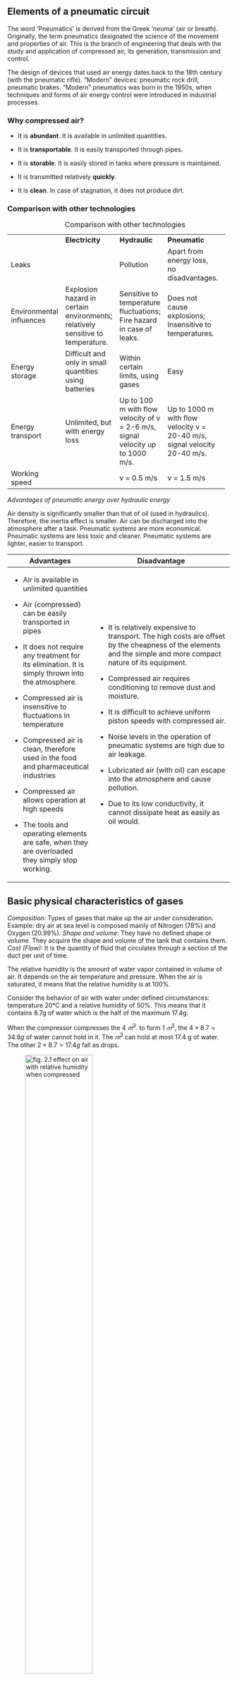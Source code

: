 ## Elements of a pneumatic circuit

The word ‘Pneumatics’ is derived from the Greek ‘neuma’ (air or breath). Originally, the term pneumatics designated the science of the movement and properties of air. This is the branch of engineering that deals with the study and application of compressed air, its generation, transmission and control.

The design of devices that used air energy dates back to the 18th century (with the pneumatic rifle). “Modern” devices: pneumatic rock drill, pneumatic brakes. “Modern” pneumatics was born in the 1950s, when techniques and forms of air energy control were introduced in industrial processes.

### Why compressed air?

-   It is **abundant**. It is available in unlimited quantities.

-   It is **transportable**. It is easily transported through pipes.

-   It is **storable**. It is easily stored in tanks where pressure is maintained.

-   It is transmitted relatively **quickly**.

-   It is **clean**. In case of stagnation, it does not produce dirt.

### Comparison with other technologies

+--------------------------+--------------------------------------------------------------------------------+--------------------------------------------------------------------------------+---------------------------------------------------------------------------+--------+--------+--------+
|                          | **Electricity**                                                                | **Hydraulic**                                                                  | **Pneumatic**                                                             |        |        |        |
+--------------------------+--------------------------------------------------------------------------------+--------------------------------------------------------------------------------+---------------------------------------------------------------------------+--------+--------+--------+
| Leaks                    |                                                                                | Pollution                                                                      | Apart from energy loss, no disadvantages.                                 |        |        |        |
+--------------------------+--------------------------------------------------------------------------------+--------------------------------------------------------------------------------+---------------------------------------------------------------------------+--------+--------+--------+
| Environmental influences | Explosion hazard in certain environments; relatively sensitive to temperature. | Sensitive to temperature fluctuations; Fire hazard in case of leaks.           | Does not cause explosions; Insensitive to temperatures.                   |        |        |        |
+--------------------------+--------------------------------------------------------------------------------+--------------------------------------------------------------------------------+---------------------------------------------------------------------------+--------+--------+--------+
| Energy storage           | Difficult and only in small quantities using batteries                         | Within certain limits, using gases                                             | Easy                                                                      |        |        |        |
+--------------------------+--------------------------------------------------------------------------------+--------------------------------------------------------------------------------+---------------------------------------------------------------------------+--------+--------+--------+
| Energy transport         | Unlimited, but with energy loss                                                | Up to 100 m with flow velocity of v = 2-6 m/s, signal velocity up to 1000 m/s. | Up to 1000 m with flow velocity v = 20-40 m/s, signal velocity 20-40 m/s. |        |        |        |
+--------------------------+--------------------------------------------------------------------------------+--------------------------------------------------------------------------------+---------------------------------------------------------------------------+--------+--------+--------+
| Working speed            |                                                                                | v = 0.5 m/s                                                                    | v = 1.5 m/s                                                               |        |        |        |
+--------------------------+--------------------------------------------------------------------------------+--------------------------------------------------------------------------------+---------------------------------------------------------------------------+--------+--------+--------+

: Comparison with other technologies

*Advantages of pneumatic energy over hydraulic energy*

Air density is significantly smaller than that of oil (used in hydraulics). Therefore, the inertia effect is smaller. Air can be discharged into the atmosphere after a task. Pneumatic systems are more economical. Pneumatic systems are less toxic and cleaner. Pneumatic systems are lighter, easier to transport.

+-----------------------------------------------------------------------------------------------------+------------------------------------------------------------------------------------------------------------------------------------------------------------------+
| Advantages                                                                                          | Disadvantage                                                                                                                                                     |
+=====================================================================================================+==================================================================================================================================================================+
| -   Air is available in unlimited quantities                                                        | -   It is relatively expensive to transport. The high costs are offset by the cheapness of the elements and the simple and more compact nature of its equipment. |
|                                                                                                     |                                                                                                                                                                  |
| -   Air (compressed) can be easily transported in pipes                                             | -   Compressed air requires conditioning to remove dust and moisture.                                                                                            |
|                                                                                                     |                                                                                                                                                                  |
| -   It does not require any treatment for its elimination. It is simply thrown into the atmosphere. | -   It is difficult to achieve uniform piston speeds with compressed air.                                                                                        |
|                                                                                                     |                                                                                                                                                                  |
| -   Compressed air is insensitive to fluctuations in temperature                                    | -   Noise levels in the operation of pneumatic systems are high due to air leakage.                                                                              |
|                                                                                                     |                                                                                                                                                                  |
| -   Compressed air is clean, therefore used in the food and pharmaceutical industries               | -   Lubricated air (with oil) can escape into the atmosphere and cause pollution.                                                                                |
|                                                                                                     |                                                                                                                                                                  |
| -   Compressed air allows operation at high speeds                                                  | -   Due to its low conductivity, it cannot dissipate heat as easily as oil would.                                                                                |
|                                                                                                     |                                                                                                                                                                  |
| -   The tools and operating elements are safe, when they are overloaded they simply stop working.   |                                                                                                                                                                  |
+-----------------------------------------------------------------------------------------------------+------------------------------------------------------------------------------------------------------------------------------------------------------------------+

## Basic physical characteristics of gases

*Composition:* Types of gases that make up the air under consideration. Example: dry air at sea level is composed mainly of Nitrogen (78%) and Oxygen (20.99%). *Shape and volume:* They have no defined shape or volume. They acquire the shape and volume of the tank that contains them. *Cost (Flow):* It is the quantity of fluid that circulates through a section of the duct per unit of time.

The relative humidity is the amount of water vapor contained in volume of air. It depends on the air temperature and pressure. When the air is saturated, it means that the relative humidity is at 100%.

Consider the behavior of air with water under defined circumstances: temperature 20°C and a relative humidity of 50%. This means that it contains 8.7g of water which is the half of the maximum 17.4g.

When the compressor compresses the 4 $𝑚^3$. to form 1 $𝑚^3$, the $4×8.7=34.8 g$ of water cannot hold in it. The $𝑚^3$ can hold at most 17.4 g of water. The other $2×8.7=17.4g$ fall as drops.

![fig. 2.1 effect on air with relative humidity when compressed](images/fig02-001.png){width="60%"}

*Conclusion:* When air is compressed, water $H_2O$ liquefies from gaseous state to liquid state. The water vapor in the air is also compressed and the result is similar to squeezing a sponge. The compressed air reaches a saturation of 100% relative humidity inside the tank. The separated water can be drained via a drainage system.

The flow is defined as the quantity of fluid that circulates through a section of duct per unit of time. Generally the letter $Q$ is used. $Q = \frac{V}{t}=\frac{A s}{t}$ wit $s$ as displacement, $A$ as areaof the cross section and $t$ as time. Considering that $\frac{s}{t}$displacement per time unit is velocity, one can rewrite $Q=Av$. The standard units of the variables are as follows:

-   $[Q] = [ \frac{m^3}{s}]$

-   $[A] = [m^2]$

-   $[v] = [\frac{m}{s}]$

    ![Fig. 2.2 graphical description of flow \$Q\$](images/fig02-002.png){width="352"}

*Gas pressure and gas laws:* The relation between force $F$ and pressure $p$ is related by its contact cross section area A: $F=pA$. The unit in Pascal $[Pa]=[\frac{N}{m^2}]$in the international system (SI) and it is $[psi]=[\frac{lb}{in^2}]$ in english units. For many industrial aplications, one uses $bar$. The relation between $bar$ and $Pa$ is $1 bar = 10^5 Pa =100kPa$. The pressure that air exerts “naturally” on the Earth's surface due to its weight is called atmospheric pressure (Atm): $1 atm = 1.01325 bar = 101,325 P$. Due to the weight of the air column above: it decreases at higher altitudes and increases at lower altitudes.

![fig. 2.3 pressure defined by force and cross section](images/fig02-003.png){width="31%"}

*Gauge pressure (relative pressure)* indicated by the manometers (\$bar\$ or $ps$). It is the excess of air pressure with respect to atmospheric pressure. It is abbreviated $p_m$ ($p_g$ in English).

$p_{absolute}=p_m+1.01325 bar (1 atm)$

For simplification, one approximates $1 atm \propto 1 bar$

Another unit of pressure measurement is the $torr$ or $mmHg$. It is equivalent to the pressure exerted by a one millimeter column of mercury. However, we won´t use this units in our course.

![](images/fig02-004.png){width="60%"}

$Equivalences$:

![](images/clipboard-3445928741.png){width="60%"}

The gas behaviour can be explained by several laws, explained as follows with $V$ as volume and $T$ as temperature:

-   Pascal's law: $p_{in} = \frac{F_{in}}{A_{in}} = \frac{F_{out}}{A_{out}}=p_{out}$, with in as input and out as output

    Fluid pressure is transmitted equally in all directions. The force exerted by a piston is equal to the product of the effective area times the air pressure: Example of a Hydraulic Press:

![](images/fig02-005.png){fig-align="center" width="50%"}

### Gas Law´s

They describe the relationships between pressure, volume and temperature: they describe how two of them are related when the other remains constant:

#### Boyle's law

$V_1 p_1 = V_2 p_2$ or $Vp=constant$ and $V \propto \frac{1}{p}$, with constant temperature $T$

“At constant temperature, the volume of gas is inversely proportional to its pressure”.

![](images/clipboard-70317625.png){width="60%"}

Boyle's Law is valid as long as the temperature does not vary. Normally, when a gas is compressed, energy is dissipated in the form of heat, that is, its temperature increases. Processes with these characteristics are known as adiabatic. Otherwise, if the temperature does not change, it is known as an isothermal process. To be possible, the process must be slow

#### Charles' law:

“At constant pressure, the volume of gas is proportional to its temperature”

$\frac{V}{T}=constant$, with constant pressure $p$

![](images/clipboard-838678896.png){width="60%"}

#### Gay-Lussac's law

"At constant volume, the absolute temperature of a gas is proportional to its absolute pressure"

$\frac{p}{T}=constant$, with constant volume $V$

![](images/clipboard-1257856144.png){width="60%"}

#### Relative Humidity: A Thermodynamic Perspective

It measures the amount of water vapor in the air compared to the maximum amount of water vapor it could contain before precipitation. Relative humidity (RH) varies with air temperature.

![](images/clipboard-271346497.png){width="60%"}

Relative humidity (RH) is a dimensionless ratio, expressed as a percentage, that quantifies the amount of water vapor present in the air relative to the maximum amount the air can hold at a given temperature before reaching saturation. Mathematically, it is defined as:

$\text{RH} = \left( \frac{e}{e_s} \right) \times 100$

Where:

\- $e$ is the actual vapor pressure of water in the air.

-   $e_s$ is the saturation vapor pressure at the same temperature.

##### Temperature Dependence

The saturation vapor pressure $e_s$ increases exponentially with temperature due to the enhanced kinetic energy of water molecules. This means:

\- **Warm air** can hold significantly more water vapor before becoming saturated.

\- **Cool air** has a lower capacity for water vapor, so RH increases as temperature drops (assuming constant moisture content). This relationship is governed by the Clausius-Clapeyron equation, which describes how vapor pressure changes with temperature:

$\frac{d \ln e_s}{dT} = \frac{L}{R_v T^2}$

Where:

\- $L$ is the latent heat of vaporization,

-   $R_v$ is the specific gas constant for water vapor,

\- $T$ is the absolute temperature in Kelvin.

##### Practical Implications

\- When RH reaches **100%**, the air is saturated, and **condensation** occurs -leading to dew, fog, or precipitation.

\- RH is a crucial parameter in **meteorology, climate science**, and **HVAC** engineering, influencing thermal comfort, cloud formation, and heat transfer processes

### Pneumatic Installations

The follwoing part explains the components required to use pneumatic systems. The structure is composed of 5 main components: Power Supply, Actuators, Conductors, Control valves and Air conditioning.

+---------------------------------------------------+---------------------------------------------------+
| Structure                                         | Example                                           |
+===================================================+===================================================+
| ![](images/clipboard-2333093332.png){width="60%"} | ![](images/clipboard-3902604058.png){width="80%"} |
+---------------------------------------------------+---------------------------------------------------+

![](images/clipboard-1185823059.png){fig-align="center" width="60%"}

**Structure**

-   Power supply (pneumatic): Energy source

    -   This is typically an air compressor that draws in atmospheric air and compresses it to a usable pressure level (commonly 60–120 PSI, **4.1 to 8.3 bar**).
    -   The compressed air is stored in a receiver tank, which acts as a reservoir to stabilize pressure and meet demand spikes.
    -   The energy in the form of pressurized air is the driving force behind all pneumatic operations

-   Actuators: They do the work of the system

    -   Actuators convert the energy of compressed air into mechanical motion.
    -   Common types include:
        -   Cylinders (linear motion)
    -   Rotary actuators (rotational motion)
    -   These components perform tasks like pushing, pulling, lifting, clamping, or rotating—depending on the application.

-   Conductors: They distribute the air

    -   These are the pipes, hoses, and tubes that transport compressed air from the power supply to the actuators and control valves.
    -   Materials vary (e.g., polyurethane, nylon, copper) depending on pressure, flexibility, and environmental conditions.
    -   Proper sizing and layout are crucial to minimize pressure drops and ensure efficient delivery.

-   Control valves: Control the flow/direction of air

    -   Valves regulate the flow rate, pressure, and direction of air.
    -   Types include:
        -   Directional control valves (e.g., 2/2, 3/2, 5/2 valves)
    -   Flow control valves (adjust speed of actuators)
    -   Pressure regulators (maintain safe operating pressure)
    -   These are often controlled manually, electrically, or via PLCs in automated systems.

-   Air conditioning: They purify the air

    -   Filters – remove dust and particulates
    -   Dryers – eliminate moisture to prevent corrosion and freezing
    -   Lubricators – add a fine mist of oil to reduce friction in moving parts
    -   These components are often grouped into FRL units (Filter-Regulator-Lubricator).

### Types of Compressors in Pneumatic Systems

In pneumatic automation, compressors are the primary energy source, converting atmospheric air into pressurized air that powers actuators and control systems. The selection of a compressor depends on factors like required pressure, flow rate, duty cycle, and application environment. Compressors are broadly categorized into positive displacement and dynamic types, each with distinct operating principles.

#### Reciprocating Compressors (Positive Displacement)

\- Operate using pistons driven by a crankshaft.

\- Air is drawn into a cylinder and compressed by the piston’s motion.

-   Common in small-scale applications and intermittent use.

-   Can be single-stage (for low pressure) or multi-stage (for higher pressure).

Example: Used in automotive workshops and small pneumatic tools.

#### Rotary Screw Compressors (Positive Displacement)

-   Use two intermeshing helical screws to compress air continuously.

\- Efficient for continuous operation and high-volume air delivery.

\- Low maintenance and quieter than reciprocating types.

Example: Ideal for industrial automation lines and manufacturing plants.

#### Vane Compressors (Positive Displacement)

\- Feature a rotor with sliding vanes inside an eccentric housing.

\- As the rotor turns, vanes slide in and out, trapping and compressing air.

\- Compact and suitable for moderate pressure applications.

Example: Used in packaging machinery and small automation systems.

#### Centrifugal Compressors (Dynamic)

\- Use a high-speed impeller to accelerate air outward.

\- Air pressure increases as velocity is converted into pressure via a diffuser.

\- Suitable for large-scale, high-flow applications.

Example: Found in HVAC systems and large industrial plants.

#### Axial Compressors (Dynamic)

\- Air flows parallel to the axis through multiple rotor and stator stages.

\- Extremely efficient at high flow rates and pressures.

\- Typically used in aerospace and gas turbines, not common in standard pneumatics.

Summary Table: Compressor Types

### Pneumatic actuators.

A pneumatic actuator is a device that converts compressed air energy into mechanical motion. They are widely used in automation, manufacturing, robotics, and process industries.

The most common types are linear actuators (cylinders) and rotary actuators.

The operating principle: compressed air enters a chamber, builds pressure, and moves a piston (linear) or vanes/rotors (rotary), generating force and motion.

Control is usually done via valves, sensors, and PLCs.

Pneumatic actuators are attractive because they are simple, robust, and cost-effective for many industrial tasks like clamping, lifting, pushing, or positioning.

**Advantages of Pneumatic Actuators**

+------------------------------+------------------------------------------------------------------------------------------------------------------+
| Advantage                    | Explanation                                                                                                      |
+==============================+==================================================================================================================+
| **Simplicity & Reliability** | Few moving parts → easy to maintain, long service life.                                                          |
+------------------------------+------------------------------------------------------------------------------------------------------------------+
| **High Speed**               | Can achieve rapid response times; suitable for pick-and-place, packaging, etc.                                   |
+------------------------------+------------------------------------------------------------------------------------------------------------------+
| **Cost-Effective**           | Components (cylinders, valves, fittings) are relatively inexpensive compared to electric or hydraulic actuators. |
+------------------------------+------------------------------------------------------------------------------------------------------------------+
| **Clean Operation**          | Air is non-contaminating, suitable for food, pharma, or cleanroom applications.                                  |
+------------------------------+------------------------------------------------------------------------------------------------------------------+
| **Safety**                   | No risk of sparks (compared to electric actuators) → usable in explosive environments.                           |
+------------------------------+------------------------------------------------------------------------------------------------------------------+
| **Force-to-Weight Ratio**    | Pneumatics can generate relatively large forces for their size.                                                  |
+------------------------------+------------------------------------------------------------------------------------------------------------------+
| **Overload Tolerance**       | Can stall without damage (unlike many electric motors).                                                          |
+------------------------------+------------------------------------------------------------------------------------------------------------------+
| **Easy Integration**         | Compatible with various control systems (manual, PLC, etc.).                                                     |
+------------------------------+------------------------------------------------------------------------------------------------------------------+

**Risks and Limitations of Pneumatic Actuators**

+----------------------------+-----------------------------------------------------------------------------------------------------------------------------+
| Limitation / Risk          | Explanation                                                                                                                 |
+============================+=============================================================================================================================+
| **Compressibility of Air** | Air is compressible → motion control is less precise, positioning is not as accurate as with electric or hydraulic systems. |
+----------------------------+-----------------------------------------------------------------------------------------------------------------------------+
| **Energy Inefficiency**    | Compressing air consumes a lot of energy; leaks waste power → high operational cost if system is not well maintained.       |
+----------------------------+-----------------------------------------------------------------------------------------------------------------------------+
| **Noise**                  | Exhaust air and compressors generate noise, which may require mitigation.                                                   |
+----------------------------+-----------------------------------------------------------------------------------------------------------------------------+
| **Force Limitations**      | While strong for size, pneumatics cannot achieve the extremely high forces that hydraulics can.                             |
+----------------------------+-----------------------------------------------------------------------------------------------------------------------------+
| **Speed Variability**      | Speed depends on air pressure, line length, leaks, and load → consistency can be a challenge.                               |
+----------------------------+-----------------------------------------------------------------------------------------------------------------------------+
| **Maintenance Needs**      | Leaks are common; require regular inspection of seals, hoses, and fittings.                                                 |
+----------------------------+-----------------------------------------------------------------------------------------------------------------------------+
| **Limited Stroke Length**  | Linear cylinders are typically limited to \~2–3 meters max; longer travel requires other technologies.                      |
+----------------------------+-----------------------------------------------------------------------------------------------------------------------------+
| **Safety Hazards**         | Sudden release of compressed air can cause injury; uncontrolled movement may occur if air supply is lost.                   |
+----------------------------+-----------------------------------------------------------------------------------------------------------------------------+

### Pneumatic valves.

### Pneumatic sequences.

1.  Cascade method

2.  Step by step method.

## Elements of a electic circuit, electrical acutators and control elements

## Automatization of pneumatic and electro-pneumatic sequences